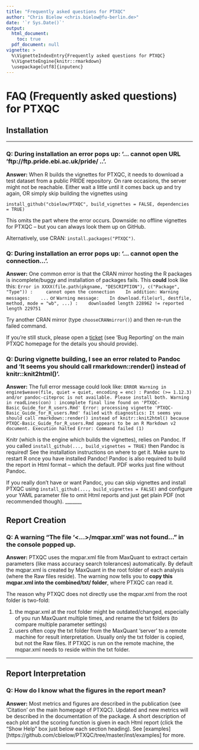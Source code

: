 ---
title: "Frequently asked questions for PTXQC"
author: "Chris Bielow <chris.bielow@fu-berlin.de>"
date: '`r Sys.Date()`'
output:
  html_document:
    toc: true
  pdf_document: null
vignette: >
  %\VignetteIndexEntry{Frequently asked questions for PTXQC}
  %\VignetteEngine{knitr::rmarkdown}
  \usepackage[utf8]{inputenc}
---

# FAQ (Frequently asked questions) for PTXQC

## Installation
_______

### Q: During installation an error pops up: '... cannot open URL 'ftp://ftp.pride.ebi.ac.uk/pride/ ..'. ###

**Answer:** When R builds the vignettes for PTXQC, it needs to download a test dataset from a public PRIDE repository. On rare occasions, the server
might not be reachable. Either wait a little until it comes back up and try again, OR simply skip building the vignettes using

```install_github("cbielow/PTXQC", build_vignettes = FALSE, dependencies = TRUE)```

This omits the part where the error occurs. Downside: no offline
vignettes for PTXQC -- but you can always look them up on GitHub.

Alternatively, use CRAN: `install.packages("PTXQC")`.

### Q: During installation an error pops up: '... cannot open the connection...'. ###

**Answer:** One common error is that the CRAN mirror hosting the R packages is incomplete/buggy and installation of packages fails.
   This **could** look like this:
   ```
   Error in XXXX(file.path(pkgname, "DESCRIPTION"), c("Package", "Type")) : 
   cannot open the connection
   In addition: Warning messages:
   ...
   ```
   or
   ```
   Warning message:
   In download.file(url, destfile, method, mode = "wb", ...) :
   downloaded length 228962 != reported length 229751
   ```
   
   Try another CRAN mirror (type `chooseCRANmirror()`) and then re-run the failed command.
  
   If you're still stuck, please open a [ticket][issuetracker] (see 'Bug Reporting' on the main PTXQC homepage for the details you should provide).

### Q: During vignette building, I see an error related to Pandoc and 'It seems you should call rmarkdown::render() instead of knitr::knit2html()'.   

**Answer:** The full error message could look like:
```ERROR Warning in engine$weave(file, quiet = quiet, encoding = enc) : Pandoc (>= 1.12.3) and/or pandoc-citeproc is not available. Please install both. Warning in readLines(con) : incomplete final line found on 'PTXQC-Basic_Guide_for_R_users.Rmd' Error: processing vignette 'PTXQC-Basic_Guide_for_R_users.Rmd' failed with diagnostics: It seems you should call rmarkdown::render() instead of knitr::knit2html() because PTXQC-Basic_Guide_for_R_users.Rmd appears to be an R Markdown v2 document. Execution halted Error: Command failed (1)```

Knitr (which is the engine which builds the vignettes), relies on Pandoc. If you called `install_github(..., build_vignettes = TRUE)` then Pandoc is required!
See the installation instructions on where to get it. Make sure to restart R once you have installed Pandoc!
Pandoc is also required to build the report in Html format -- which the default. PDF works just fine without Pandoc.

If you really don't have or want Pandoc, you can skip vignettes and install PTXQC using `install_github(..., build_vignettes = FALSE)` and
configure your YAML parameter file to omit Html reports and just get plain PDF (not recommended though).
_______

## Report Creation

### Q: A warning **"The file '<...>/mqpar.xml' was not found..."** in the console popped up. ###

**Answer:** PTXQC uses the mqpar.xml file from MaxQuant to extract certain parameters (like mass accuracy search tolerances) automatically. By default the mqpar.xml is created by MaxQuant in the root folder of each analysis (where the Raw files reside). The warning now tells you to **copy this mqpar.xml into the combined/txt/ folder**, where PTXQC can read it.
    
The reason why PTXQC does not directly use the mqpar.xml from the root folder is two-fold:

1. the mqpar.xml at the root folder might be outdated/changed, especially of you run MaxQuant multiple times, and rename the txt folders (to compare multiple parameter settings)
2. users often copy the txt folder from the MaxQuant 'server' to a remote machine 
            for result interpretation. Usually only the txt folder is copied, but not the Raw files. 
            If PTXQC is run on the remote machine, the mqpar.xml needs to reside within the txt folder.

_______

## Report Interpretation

### Q: How do I know what the figures in the report mean? ###

**Answer:** Most metrics and figures are described in the publication (see 'Citation' on the main homepage of PTXQC). Updated and new metrics will be described in the documentation of the package. A short description of each plot and the scoring function is given in each Html report (click the "Show Help" box just below each section heading). See [examples][https://github.com/cbielow/PTXQC/tree/master/inst/examples] for more.

_______
   
  [issuetracker]: https://github.com/cbielow/PTXQC/issues



